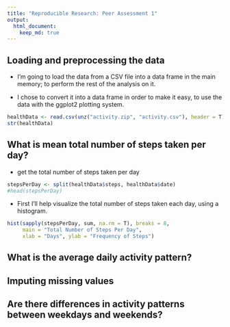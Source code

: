 ```yaml
---
title: "Reproducible Research: Peer Assessment 1"
output: 
  html_document:
    keep_md: true
---
```



## Loading and preprocessing the data

* I'm going to load the data from a CSV file into a data frame in the main memory; to perform the rest of the analysis on it.

* I chose to convert it into a data frame in order to make it easy, to use the data with the ggplot2 plotting system.

```r
healthData <- read.csv(unz("activity.zip", "activity.csv"), header = T)
str(healthData)
```

## What is mean total number of steps taken per day?

* get the total number of steps taken per day

```r
stepsPerDay <- split(healthData$steps, healthData$date)
#head(stepsPerDay)
```

* First I'll help visualize the total number of steps taken each day, using a histogram.

```r
hist(sapply(stepsPerDay, sum, na.rm = T), breaks = 8, 
     main = "Total Number of Steps Per Day",
     xlab = "Days", ylab = "Frequency of Steps")
```



## What is the average daily activity pattern?



## Imputing missing values



## Are there differences in activity patterns between weekdays and weekends?

